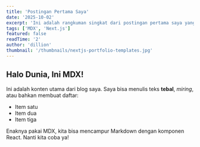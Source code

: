```yaml
---
title: 'Postingan Pertama Saya'
date: '2025-10-02'
excerpt: 'Ini adalah rangkuman singkat dari postingan pertama saya yang dibuat menggunakan Next.js dan MDX. Keren banget!'
tags: ['MDX', 'Next.js']
featured: false
readTime: '2'
author: 'dillion'
thumbnail: '/thumbnails/nextjs-portfolio-templates.jpg'
---
```


## Halo Dunia, Ini MDX!

Ini adalah konten utama dari blog saya. Saya bisa menulis teks **tebal**, *miring*, atau bahkan membuat daftar:

- Item satu
- Item dua
- Item tiga

Enaknya pakai MDX, kita bisa mencampur Markdown dengan komponen React. Nanti kita coba ya!